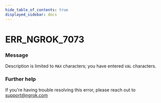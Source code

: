 ```yaml
---
hide_table_of_contents: true
displayed_sidebar: docs
---
```



# ERR_NGROK_7073

### Message

Description is limited to `MAX` characters; you have entered `VAL` characters.

<ErrorDetails error="err_ngrok_7073" />

### Further help

If you're having trouble resolving this error, please reach out to [support@ngrok.com](mailto:support@ngrok.com?subject=Help%20with%20ERR_NGROK_7073)

